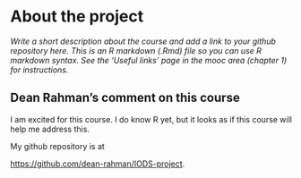
# About the project

*Write a short description about the course and add a link to your github repository here. This is an R markdown (.Rmd) file so you can use R markdown syntax. See the 'Useful links' page in the mooc area (chapter 1) for instructions.*

## Dean Rahman's comment on this course
I am excited for this course.
I do know R yet, but it looks as if this course will help me address this.

My github repository is at 

<https://github.com/dean-rahman/IODS-project>.
